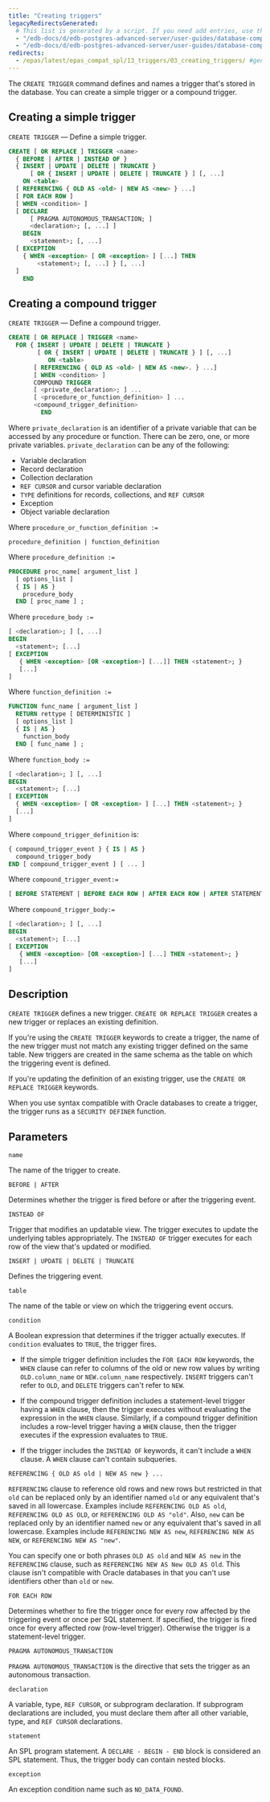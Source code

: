 ```yaml
---
title: "Creating triggers"
legacyRedirectsGenerated:
  # This list is generated by a script. If you need add entries, use the `legacyRedirects` key.
  - "/edb-docs/d/edb-postgres-advanced-server/user-guides/database-compatibility-for-oracle-developers-guide/9.6/Database_Compatibility_for_Oracle_Developers_Guide_v9.6.1.085.html"
  - "/edb-docs/d/edb-postgres-advanced-server/user-guides/database-compatibility-for-oracle-developers-guide/9.5/Database_Compatibility_for_Oracle_Developers_Guide.1.179.html"
redirects:
  - /epas/latest/epas_compat_spl/13_triggers/03_creating_triggers/ #generated for docs/epas/reorg-role-use-case-mode
---
```


<div id="creating_triggers" class="registered_link"></div>

The `CREATE TRIGGER` command defines and names a trigger that's stored in the database. You can create a simple trigger or a compound trigger.

## Creating a simple trigger

`CREATE TRIGGER` &mdash; Define a simple trigger.

```sql
CREATE [ OR REPLACE ] TRIGGER <name>
  { BEFORE | AFTER | INSTEAD OF }
  { INSERT | UPDATE | DELETE | TRUNCATE }
      [ OR { INSERT | UPDATE | DELETE | TRUNCATE } ] [, ...]
    ON <table>
  [ REFERENCING { OLD AS <old> | NEW AS <new> } ...]
  [ FOR EACH ROW ]
  [ WHEN <condition> ]
  [ DECLARE
      [ PRAGMA AUTONOMOUS_TRANSACTION; ]
      <declaration>; [, ...] ]
    BEGIN
      <statement>; [, ...]
  [ EXCEPTION
    { WHEN <exception> [ OR <exception> ] [...] THEN
        <statement>; [, ...] } [, ...]
  ]
    END
```

## Creating a compound trigger

`CREATE TRIGGER` &mdash; Define a compound trigger.

```sql
CREATE [ OR REPLACE ] TRIGGER <name>
  FOR { INSERT | UPDATE | DELETE | TRUNCATE }
        [ OR { INSERT | UPDATE | DELETE | TRUNCATE } ] [, ...]
           ON <table>
       [ REFERENCING { OLD AS <old> | NEW AS <new>. } ...]
       [ WHEN <condition> ]
       COMPOUND TRIGGER
       [ <private_declaration>; ] ...
       [ <procedure_or_function_definition> ] ...
       <compound_trigger_definition>
         END
```

Where `private_declaration` is an identifier of a private variable that can be accessed by any procedure or function. There can be zero, one, or more private variables. `private_declaration` can be any of the following:

-   Variable declaration
-   Record declaration
-   Collection declaration
-   `REF CURSOR` and cursor variable declaration
-   `TYPE` definitions for records, collections, and `REF CURSOR`
-   Exception
-   Object variable declaration

Where `procedure_or_function_definition :=`

`procedure_definition | function_definition`

Where `procedure_definition :=`

```sql
PROCEDURE proc_name[ argument_list ]
  [ options_list ]
  { IS | AS }
    procedure_body
  END [ proc_name ] ;
```

Where `procedure_body :=`

```sql
[ <declaration>; ] [, ...]
BEGIN
  <statement>; [...]
[ EXCEPTION
   { WHEN <exception> [OR <exception>] [...]] THEN <statement>; }
   [...]
]
```

Where `function_definition :=`

```sql
FUNCTION func_name [ argument_list ]
  RETURN rettype [ DETERMINISTIC ]
  [ options_list ]
  { IS | AS }
    function_body
  END [ func_name ] ;
```

Where `function_body :=`

```sql
[ <declaration>; ] [, ...]
BEGIN
  <statement>; [...]
[ EXCEPTION
  { WHEN <exception> [ OR <exception> ] [...] THEN <statement>; }
  [...]
]
```

Where `compound_trigger_definition` is:

```sql
{ compound_trigger_event } { IS | AS }
  compound_trigger_body
END [ compound_trigger_event ] [ ... ]
```

Where `compound_trigger_event:=`

```sql
[ BEFORE STATEMENT | BEFORE EACH ROW | AFTER EACH ROW | AFTER STATEMENT  | INSTEAD OF EACH ROW ]
```

Where `compound_trigger_body:=`

```sql
[ <declaration>; ] [, ...]
BEGIN
  <statement>; [...]
[ EXCEPTION
   { WHEN <exception> [OR <exception>] [...] THEN <statement>; }
   [...]
]
```

## Description

`CREATE TRIGGER` defines a new trigger. `CREATE OR REPLACE TRIGGER` creates a new trigger or replaces an existing definition.

If you're using the `CREATE TRIGGER` keywords to create a trigger, the name of the new trigger must not match any existing trigger defined on the same table. New triggers are created in the same schema as the table on which the triggering event is defined.

If you're updating the definition of an existing trigger, use the `CREATE OR REPLACE TRIGGER` keywords.

When you use syntax compatible with Oracle databases to create a trigger, the trigger runs as a `SECURITY DEFINER` function.

## Parameters

`name`

 The name of the trigger to create.

`BEFORE | AFTER`

 Determines whether the trigger is fired before or after the triggering event.

`INSTEAD OF`

 Trigger that modifies an updatable view. The trigger executes to update the underlying tables appropriately. The `INSTEAD OF` trigger executes for each row of the view that's updated or modified.

`INSERT | UPDATE | DELETE | TRUNCATE`

 Defines the triggering event.

`table`

 The name of the table or view on which the triggering event occurs.

`condition`

 A Boolean expression that determines if the trigger actually executes. If `condition` evaluates to `TRUE`, the trigger fires.

-   If the simple trigger definition includes the `FOR EACH ROW` keywords, the `WHEN` clause can refer to columns of the old or new row values by writing `OLD.column_name` or `NEW.column_name` respectively. `INSERT` triggers can't refer to `OLD`, and `DELETE` triggers can't refer to `NEW`.

-   If the compound trigger definition includes a statement-level trigger having a `WHEN` clause, then the trigger executes without evaluating the expression in the `WHEN` clause. Similarly, if a compound trigger definition includes a row-level trigger having a `WHEN` clause, then the trigger executes if the expression evaluates to `TRUE`.

-   If the trigger includes the `INSTEAD OF` keywords, it can't include a `WHEN` clause. A `WHEN` clause can't contain subqueries.

`REFERENCING { OLD AS old | NEW AS new } ...`

 `REFERENCING` clause to reference old rows and new rows but restricted in that `old` can be replaced only by an identifier named `old` or any equivalent that's saved in all lowercase. Examples include `REFERENCING OLD AS old`, `REFERENCING OLD AS OLD`, or `REFERENCING OLD AS "old"`. Also, `new` can be replaced only by an identifier named `new` or any equivalent that's saved in all lowercase. Examples include `REFERENCING NEW AS new`, `REFERENCING NEW AS NEW`, or `REFERENCING NEW AS "new"`.

 You can specify one or both phrases `OLD AS old` and `NEW AS new` in the `REFERENCING` clause, such as `REFERENCING NEW AS New OLD AS Old`. This clause isn't compatible with Oracle databases in that you can't use identifiers other than `old` or `new`.

`FOR EACH ROW`

 Determines whether to fire the trigger once for every row affected by the triggering event or once per SQL statement. If specified, the trigger is fired once for every affected row (row-level trigger). Otherwise the trigger is a statement-level trigger.

`PRAGMA AUTONOMOUS_TRANSACTION`

 `PRAGMA AUTONOMOUS_TRANSACTION` is the directive that sets the trigger as an autonomous transaction.

`declaration`

 A variable, type, `REF CURSOR`, or subprogram declaration. If subprogram declarations are included, you must declare them after all other variable, type, and `REF CURSOR` declarations.

`statement`

 An SPL program statement. A `DECLARE - BEGIN - END` block is considered an SPL statement. Thus, the trigger body can contain nested blocks.

`exception`

 An exception condition name such as `NO_DATA_FOUND`.
